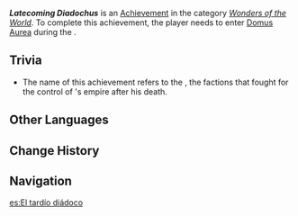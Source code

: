 {{Achievement Infobox
|id           = 81485
|order id     = 1469
|category     = Wonders of the World
|description  = His wish shall be yours to fulfill...
|requirements = Enter [[Domus Aurea]] during ''[[Fortune Plango Vulnera]]''
|primogems    = 5
|tracking     = 
|topic        = 
|type         = Quest
|quest        = 
|hidden       = 1
}}
'''''Latecoming Diadochus''''' is an [[Achievement]] in the category ''[[Wonders of the World]]''. To complete this achievement, the player needs to enter [[Domus Aurea]] during the {{Quest|Fortune Plango Vulnera}}.

==Trivia ==
* The name of this achievement refers to the {{Lang|{{w|Diadochi}}|el_tl=Successor|el=Διάδοχοι}}, the factions that fought for the control of {{W|Alexander the Great}}'s empire after his death. 

==Other Languages==
{{Other Languages
|en       = Latecoming Diadochus
|zhs      = 迟来的继业者
|zhs_rm   = Chílái de Jìyèzhě
|zht      = 遲來的繼業者
|zht_rm   = Chílái de Jìyèzhě
|zh_tl    = Latecoming Successor
|ja       = 遅れてきたディアドコイ
|ja_rm    = Okuretekita Diadokoi
|ja_tl    = 
|ko       = 늦은 디아도코이
|ko_rm    = 
|ko_tl    = 
|es       = El tardío diádoco
|es_tl    = The Latecoming Diadochus
|fr       = Diadoque tardif
|fr_tl    = Latecoming Diadochus
|ru       = Поздний преемник
|ru_tl    = 
|th       = ผู้สืบทอดที่มาช้า
|th_rm    = 
|th_tl    = 
|vi       = Người Kế Nghiệp Đến Muộn
|vi_tl    = 
|de       = Der verspätete Nachfolger
|de_tl    = The Late Successor
|id       = Diadochus yang Terlambat
|id_tl    = The Latecoming of Diadochus
|pt       = Sucessor Tardio
|pt_tl    = 
|tr       = Geç Gelen Halef
|tr_tl    = 
|it       = Diadochi ritardatari
|it_tl    = 
}}

==Change History==
{{Change History|4.6}}

==Navigation==
{{Achievement Navbox}}

[[es:El tardío diádoco]]